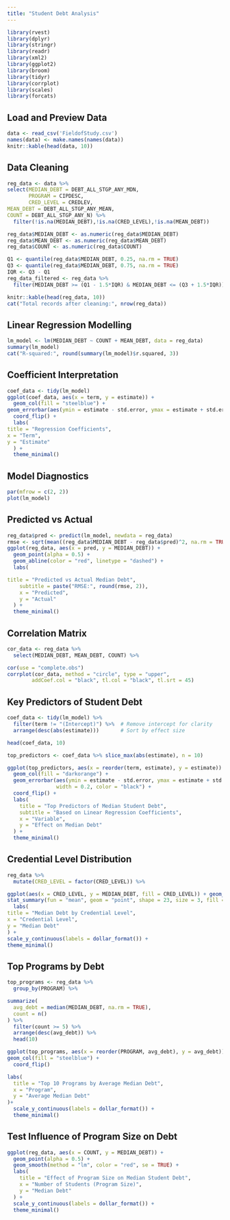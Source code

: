 ---
title: "Student Debt Analysis"
---

```{r setup, include=FALSE}
library(rvest)
library(dplyr)
library(stringr)
library(readr)
library(xml2)
library(ggplot2)
library(broom)
library(tidyr)
library(corrplot)
library(scales)
library(forcats)
```

## Load and Preview Data

```{r}
data <- read_csv('FieldofStudy.csv')
names(data) <- make.names(names(data))
knitr::kable(head(data, 10))
```

## Data Cleaning

```{r}
reg_data <- data %>%
select(MEDIAN_DEBT = DEBT_ALL_STGP_ANY_MDN,
       PROGRAM = CIPDESC,
       CRED_LEVEL = CREDLEV,
MEAN_DEBT = DEBT_ALL_STGP_ANY_MEAN,
COUNT = DEBT_ALL_STGP_ANY_N) %>%
  filter(!is.na(MEDIAN_DEBT),!is.na(CRED_LEVEL),!is.na(MEAN_DEBT))

reg_data$MEDIAN_DEBT <- as.numeric(reg_data$MEDIAN_DEBT)
reg_data$MEAN_DEBT <- as.numeric(reg_data$MEAN_DEBT)
reg_data$COUNT <- as.numeric(reg_data$COUNT)

Q1 <- quantile(reg_data$MEDIAN_DEBT, 0.25, na.rm = TRUE)
Q3 <- quantile(reg_data$MEDIAN_DEBT, 0.75, na.rm = TRUE)
IQR <- Q3 - Q1
reg_data_filtered <- reg_data %>%
  filter(MEDIAN_DEBT >= (Q1 - 1.5*IQR) & MEDIAN_DEBT <= (Q3 + 1.5*IQR))

knitr::kable(head(reg_data, 10))
cat("Total records after cleaning:", nrow(reg_data))
```

## Linear Regression Modelling

```{r}
lm_model <- lm(MEDIAN_DEBT ~ COUNT + MEAN_DEBT, data = reg_data)
summary(lm_model)
cat("R-squared:", round(summary(lm_model)$r.squared, 3))
```

## Coefficient Interpretation

```{r}
coef_data <- tidy(lm_model)
ggplot(coef_data, aes(x = term, y = estimate)) +
  geom_col(fill = "steelblue") +
geom_errorbar(aes(ymin = estimate - std.error, ymax = estimate + std.error), width = 0.2) +
  coord_flip() +
  labs(
title = "Regression Coefficients",
x = "Term",
y = "Estimate"
  ) +
  theme_minimal()
```

## Model Diagnostics

```{r}
par(mfrow = c(2, 2))
plot(lm_model)
```

## Predicted vs Actual

```{r}
reg_data$pred <- predict(lm_model, newdata = reg_data)
rmse <- sqrt(mean((reg_data$MEDIAN_DEBT - reg_data$pred)^2, na.rm = TRUE))
ggplot(reg_data, aes(x = pred, y = MEDIAN_DEBT)) +  
  geom_point(alpha = 0.5) +  
  geom_abline(color = "red", linetype = "dashed") +  
  labs(

title = "Predicted vs Actual Median Debt",
    subtitle = paste("RMSE:", round(rmse, 2)),
    x = "Predicted",
    y = "Actual"
  ) +
  theme_minimal()
```

## Correlation Matrix

```{r}
cor_data <- reg_data %>%
  select(MEDIAN_DEBT, MEAN_DEBT, COUNT) %>%

cor(use = "complete.obs")
corrplot(cor_data, method = "circle", type = "upper",
        addCoef.col = "black", tl.col = "black", tl.srt = 45)
```

## Key Predictors of Student Debt 

```{r}
coef_data <- tidy(lm_model) %>%
  filter(term != "(Intercept)") %>%  # Remove intercept for clarity
  arrange(desc(abs(estimate)))       # Sort by effect size

head(coef_data, 10)

top_predictors <- coef_data %>% slice_max(abs(estimate), n = 10)

ggplot(top_predictors, aes(x = reorder(term, estimate), y = estimate)) +
  geom_col(fill = "darkorange") +
  geom_errorbar(aes(ymin = estimate - std.error, ymax = estimate + std.error),
                width = 0.2, color = "black") +
  coord_flip() +
  labs(
    title = "Top Predictors of Median Student Debt",
    subtitle = "Based on Linear Regression Coefficients",
    x = "Variable",
    y = "Effect on Median Debt"
  ) +
  theme_minimal()
```

## Credential Level Distribution

```{r}
reg_data %>%
  mutate(CRED_LEVEL = factor(CRED_LEVEL)) %>%

ggplot(aes(x = CRED_LEVEL, y = MEDIAN_DEBT, fill = CRED_LEVEL)) + geom_boxplot()+
stat_summary(fun = "mean", geom = "point", shape = 23, size = 3, fill = "white") +
  labs(
title = "Median Debt by Credential Level",
x = "Credential Level",
y = "Median Debt"
) +
scale_y_continuous(labels = dollar_format()) +
theme_minimal()
```

## Top Programs by Debt

```{r}
top_programs <- reg_data %>%
  group_by(PROGRAM) %>%

summarize(
  avg_debt = median(MEDIAN_DEBT, na.rm = TRUE),
  count = n()
) %>%
  filter(count >= 5) %>%
  arrange(desc(avg_debt)) %>%
  head(10)

ggplot(top_programs, aes(x = reorder(PROGRAM, avg_debt), y = avg_debt)) +
geom_col(fill = "steelblue") +
  coord_flip()

labs(
  title = "Top 10 Programs by Average Median Debt",
  x = "Program",
  y = "Average Median Debt"
)+ 
  scale_y_continuous(labels = dollar_format()) + 
  theme_minimal()
```

## Test Influence of Program Size on Debt

```{r}
ggplot(reg_data, aes(x = COUNT, y = MEDIAN_DEBT)) +
  geom_point(alpha = 0.5) +
  geom_smooth(method = "lm", color = "red", se = TRUE) +
  labs(
    title = "Effect of Program Size on Median Student Debt",
    x = "Number of Students (Program Size)",
    y = "Median Debt"
  ) +
  scale_y_continuous(labels = dollar_format()) +
  theme_minimal()
```
